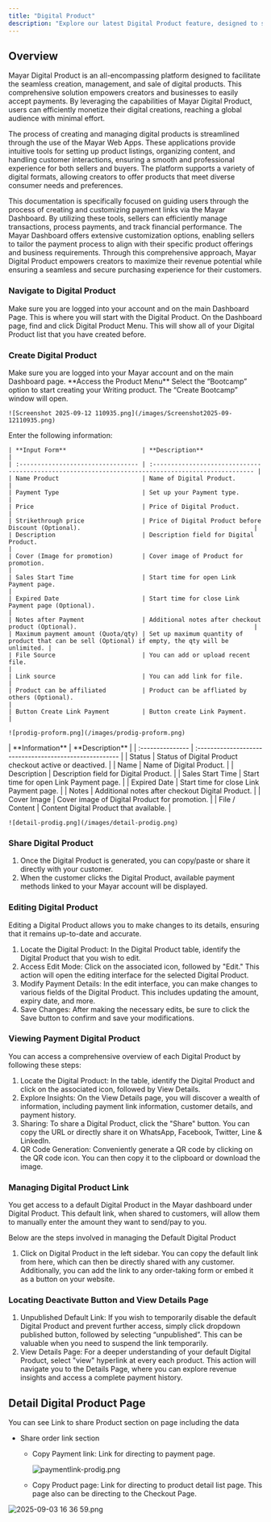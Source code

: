 ```yaml
---
title: "Digital Product"
description: "Explore our latest Digital Product feature, designed to significantly enhance your ability to create, manage, and sell digital content with unparalleled ease and efficiency. This innovative feature empowers you to transform your ideas into market-ready digital products."
---
```


## Overview

Mayar Digital Product is an all-encompassing platform designed to facilitate the seamless creation, management, and sale of digital products. This comprehensive solution empowers creators and businesses to easily accept payments. By leveraging the capabilities of Mayar Digital Product, users can efficiently monetize their digital creations, reaching a global audience with minimal effort.

The process of creating and managing digital products is streamlined through the use of the Mayar Web Apps. These applications provide intuitive tools for setting up product listings, organizing content, and handling customer interactions, ensuring a smooth and professional experience for both sellers and buyers. The platform supports a variety of digital formats, allowing creators to offer products that meet diverse consumer needs and preferences.

This documentation is specifically focused on guiding users through the process of creating and customizing payment links via the Mayar Dashboard. By utilizing these tools, sellers can efficiently manage transactions, process payments, and track financial performance. The Mayar Dashboard offers extensive customization options, enabling sellers to tailor the payment process to align with their specific product offerings and business requirements. Through this comprehensive approach, Mayar Digital Product empowers creators to maximize their revenue potential while ensuring a seamless and secure purchasing experience for their customers.

### Navigate to Digital Product

<Steps>
  <Step title="Log in to your Mayar Dashboard">
    Make sure you are logged into your account and on the main Dashboard Page. This is where you will start with the Digital Product.
  </Step>
  <Step title="From the Sidebar menu, click on Digital Product">
    On the Dashboard page, find and click Digital Product Menu. This will show all of your Digital Product list that you have created before.
  </Step>
</Steps>

### Create Digital Product

<Steps>
  <Step title="Go to Dashboard">
    Make sure you are logged into your Mayar account and on the main Dashboard page.
  </Step>
  <Step title="Access the Product Menu">
    **Access the Product Menu**
  </Step>
  <Step title="Choose Product Type">
    Select the “Bootcamp” option to start creating your Writing product. The “Create Bootcamp” window will open.

    ![Screenshot 2025-09-12 110935.png](/images/Screenshot2025-09-12110935.png)
  </Step>
  <Step title="Fill in Product Details">
    Enter the following information:

    | **Input Form**                     | **Description**                                                                                     |
    | :--------------------------------- | :-------------------------------------------------------------------------------------------------- |
    | Name Product                       | Name of Digital Product.                                                                            |
    | Payment Type                       | Set up your Payment type.                                                                           |
    | Price                              | Price of Digital Product.                                                                           |
    | Strikethrough price                | Price of Digital Product before Discount (Optional).                                                |
    | Description                        | Description field for Digital Product.                                                              |
    | Cover (Image for promotion)        | Cover image of Product for promotion.                                                               |
    | Sales Start Time                   | Start time for open Link Payment page.                                                              |
    | Expired Date                       | Start time for close Link Payment page (Optional).                                                  |
    | Notes after Payment                | Additional notes after checkout product (Optional).                                                 |
    | Maximum payment amount (Quota/qty) | Set up maximum quantity of product that can be sell (Optional) if empty, the qty will be unlimited. |
    | File Source                        | You can add or upload recent file.                                                                  |
    | Link source                        | You can add link for file.                                                                          |
    | Product can be affiliated          | Product can be affliated by others (Optional).                                                      |
    | Button Create Link Payment         | Button create Link Payment.                                                                         |

    ![prodig-proform.png](/images/prodig-proform.png)
  </Step>
  <Step title="Review and Finish">
    | **Information**  | **Description**                                         |
    | :--------------- | :------------------------------------------------------ |
    | Status           | Status of Digital Product checkout active or deactived. |
    | Name             | Name of Digital Product.                                |
    | Description      | Description field for Digital Product.                  |
    | Sales Start Time | Start time for open Link Payment page.                  |
    | Expired Date     | Start time for close Link Payment page.                 |
    | Notes            | Additional notes after checkout Digital Product.        |
    | Cover Image      | Cover image of Digital Product for promotion.           |
    | File / Content   | Content Digital Product that available.                 |

    ![detail-prodig.png](/images/detail-prodig.png)
  </Step>
</Steps>

### Share Digital Product

1. Once the Digital Product is generated, you can copy/paste or share it directly with your customer.
2. When the customer clicks the Digital Product, available payment methods linked to your Mayar account will be displayed.

### Editing Digital Product

Editing a Digital Product allows you to make changes to its details, ensuring that it remains up-to-date and accurate.

1. Locate the Digital Product: In the Digital Product table, identify the Digital Product that you wish to edit.
2. Access Edit Mode: Click on the associated icon, followed by "Edit." This action will open the editing interface for the selected Digital Product.
3. Modify Payment Details: In the edit interface, you can make changes to various fields of the Digital Product. This includes updating the amount, expiry date, and more.
4. Save Changes: After making the necessary edits, be sure to click the Save button to confirm and save your modifications.

### Viewing Payment Digital Product

You can access a comprehensive overview of each Digital Product by following these steps:

1. Locate the Digital Product: In the table, identify the Digital Product and click on the associated icon, followed by View Details.
2. Explore Insights: On the View Details page, you will discover a wealth of information, including payment link information, customer details, and payment history.
3. Sharing: To share a Digital Product, click the "Share" button. You can copy the URL or directly share it on WhatsApp, Facebook, Twitter, Line & LinkedIn.
4. QR Code Generation: Conveniently generate a QR code by clicking on the QR code icon. You can then copy it to the clipboard or download the image.

### Managing Digital Product Link

You get access to a default Digital Product in the Mayar dashboard under Digital Product. This default link, when shared to customers, will allow them to manually enter the amount they want to send/pay to you.

Below are the steps involved in managing the Default Digital Product

1. Click on Digital Product in the left sidebar. You can copy the default link from here, which can then be directly shared with any customer. Additionally, you can add the link to any order-taking form or embed it as a button on your website.

### Locating Deactivate Button and View Details Page

1. Unpublished Default Link: If you wish to temporarily disable the default Digital Product and prevent further access, simply click dropdown published button, followed by selecting “unpublished”. This can be valuable when you need to suspend the link temporarily.
2. View Details Page: For a deeper understanding of your default Digital Product, select "view" hyperlink at every each product. This action will navigate you to the Details Page, where you can explore revenue insights and access a complete payment history.

## Detail Digital Product Page

You can see Link to share Product section on page including the data

- Share order link section
  - Copy Payment link: Link for directing to payment page.

    ![paymentlink-prodig.png](/images/paymentlink-prodig.png)
  - Copy Product page: Link for directing to product detail list page. This page also can be directing to the Checkout Page.

![2025-09-03 16 36 59.png](/images/2025-09-03163659.png)